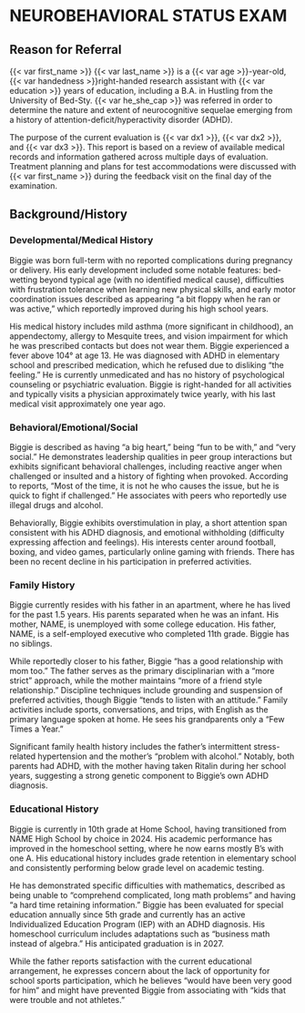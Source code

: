 # NEUROBEHAVIORAL STATUS EXAM

## Reason for Referral

<!-- Information to Include in Reason for Referral Section
• List name and position of referral source
• Reason the individual is to be evaluated—What questions are to be addressed?
• Concerns of parent, caregiver, teacher, or examinee (if applicable)
• Previous diagnoses, disabilities, or medical concerns -->

{{< var first_name >}} {{< var last_name >}} is a {{< var age >}}-year-old, {{< var handedness >}}right-handed research assistant with {{< var education >}} years of education, including a B.A. in Hustling from the University of Bed-Sty. {{< var he_she_cap >}} was referred in order to determine the nature and extent of neurocognitive sequelae emerging from a history of attention-deficit/hyperactivity disorder (ADHD).

The purpose of the current evaluation is {{< var dx1 >}}, {{< var dx2 >}}, and {{< var dx3 >}}. This report is based on a review of available medical records and information gathered across multiple days of evaluation. Treatment planning and plans for test accommodations were discussed with {{< var first_name >}} during the feedback visit on the final day of the examination.

## Background/History

<!-- **Information to Include in Background Information Section**
Provide pertinent information that has been obtained from all sources, including the referral source, family members, examinee, teachers, medical records, and so on. Do not include needless details or gossip. Following are examples of information that should be included:
• Current family dynamics (spouse, children, siblings, etc.)
• Medical and psychiatric history
• Developmental history
• Educational history (note any special services)
• Employment history (for adults)
• Previous therapeutic intervention
• Current stressors
• Summary of past evaluations -->

### Developmental/Medical History

Biggie was born full-term with no reported complications during pregnancy or delivery. His early development included some notable features: bed-wetting beyond typical age (with no identified medical cause), difficulties with frustration tolerance when learning new physical skills, and early motor coordination issues described as appearing "a bit floppy when he ran or was active," which reportedly improved during his high school years.

His medical history includes mild asthma (more significant in childhood), an appendectomy, allergy to Mesquite trees, and vision impairment for which he was prescribed contacts but does not wear them. Biggie experienced a fever above 104° at age 13. He was diagnosed with ADHD in elementary school and prescribed medication, which he refused due to disliking "the feeling." He is currently unmedicated and has no history of psychological counseling or psychiatric evaluation. Biggie is right-handed for all activities and typically visits a physician approximately twice yearly, with his last medical visit approximately one year ago.

### Behavioral/Emotional/Social

Biggie is described as having "a big heart," being "fun to be with," and "very social." He demonstrates leadership qualities in peer group interactions but exhibits significant behavioral challenges, including reactive anger when challenged or insulted and a history of fighting when provoked. According to reports, "Most of the time, it is not he who causes the issue, but he is quick to fight if challenged." He associates with peers who reportedly use illegal drugs and alcohol.

Behaviorally, Biggie exhibits overstimulation in play, a short attention span consistent with his ADHD diagnosis, and emotional withholding (difficulty expressing affection and feelings). His interests center around football, boxing, and video games, particularly online gaming with friends. There has been no recent decline in his participation in preferred activities.

### Family History

Biggie currently resides with his father in an apartment, where he has lived for the past 1.5 years. His parents separated when he was an infant. His mother, NAME, is unemployed with some college education. His father, NAME, is a self-employed executive who completed 11th grade. Biggie has no siblings.

While reportedly closer to his father, Biggie "has a good relationship with mom too." The father serves as the primary disciplinarian with a "more strict" approach, while the mother maintains "more of a friend style relationship." Discipline techniques include grounding and suspension of preferred activities, though Biggie "tends to listen with an attitude." Family activities include sports, conversations, and trips, with English as the primary language spoken at home. He sees his grandparents only a "Few Times a Year."

Significant family health history includes the father's intermittent stress-related hypertension and the mother's "problem with alcohol." Notably, both parents had ADHD, with the mother having taken Ritalin during her school years, suggesting a strong genetic component to Biggie's own ADHD diagnosis.

### Educational History

Biggie is currently in 10th grade at Home School, having transitioned from NAME High School by choice in 2024. His academic performance has improved in the homeschool setting, where he now earns mostly B's with one A. His educational history includes grade retention in elementary school and consistently performing below grade level on academic testing.

He has demonstrated specific difficulties with mathematics, described as being unable to "comprehend complicated, long math problems" and having "a hard time retaining information." Biggie has been evaluated for special education annually since 5th grade and currently has an active Individualized Education Program (IEP) with an ADHD diagnosis. His homeschool curriculum includes adaptations such as "business math instead of algebra." His anticipated graduation is in 2027.

While the father reports satisfaction with the current educational arrangement, he expresses concern about the lack of opportunity for school sports participation, which he believes "would have been very good for him" and might have prevented Biggie from associating with "kids that were trouble and not athletes."
